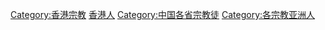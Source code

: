 [[Category:香港宗教|Category:香港宗教]]
[[Category:香港人|]]
[[Category:中国各省宗教徒‎|Category:中国各省宗教徒‎]]
[[Category:各宗教亚洲人|Category:各宗教亚洲人]]